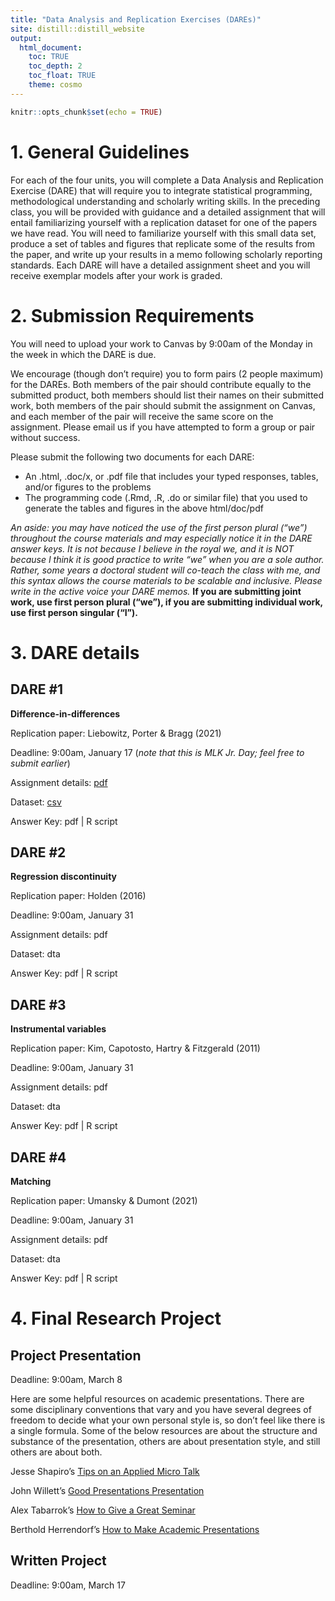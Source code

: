 ```yaml
---
title: "Data Analysis and Replication Exercises (DAREs)"
site: distill::distill_website
output:
  html_document:
    toc: TRUE
    toc_depth: 2
    toc_float: TRUE
    theme: cosmo
---
```


```r
knitr::opts_chunk$set(echo = TRUE)
```

# 1. General Guidelines

For each of the four units, you will complete a Data Analysis and Replication Exercise (DARE) that will require you to integrate statistical programming, methodological understanding and scholarly writing skills. In the preceding class, you will be provided with guidance and a detailed assignment that will entail familiarizing yourself with a replication dataset for one of the papers we have read. You will need to familiarize yourself with this small data set, produce a set of tables and figures that replicate some of the results from the paper, and write up your results in a memo following scholarly reporting standards. Each DARE will have a detailed assignment sheet and you will receive exemplar models after your work is graded. 

# 2. Submission Requirements

You will need to upload your work to Canvas by 9:00am of the Monday in the week in which the DARE is due.  

We encourage (though don't require) you to form pairs (2 people maximum) for the DAREs. Both members of the pair should contribute equally to the submitted product, both members should list their names on their submitted work, both members of the pair should submit the assignment on Canvas, and each member of the pair will receive the same score on the assignment. Please email us if you have attempted to form a group or pair without success.

Please submit the following two documents for each DARE:

 * An .html, .doc/x, or .pdf file that includes your typed responses, tables, and/or figures to the problems  
 * The programming code (.Rmd, .R, .do or similar file) that you used to generate the tables and figures in the above html/doc/pdf

*An aside: you may have noticed the use of the first person plural ("we") throughout the course materials and may especially notice it in the DARE answer keys. It is not because I believe in the royal we, and it is NOT because I think it is good practice to write "we" when you are a sole author. Rather, some years a doctoral student will co-teach the class with me, and this syntax allows the course materials to be scalable and inclusive. Please write in the active voice your DARE memos.* **If you are submitting joint work, use first person plural ("we"), if you are submitting individual work, use first person singular ("I").**

# 3. DARE details

## DARE #1

**Difference-in-differences**

Replication paper: Liebowitz, Porter & Bragg (2021)

Deadline: 9:00am, January 17 (*note that this is MLK Jr. Day; feel free to submit earlier*)

Assignment details: [pdf](./assignments/DARE_1/DARE_1.pdf)

Dataset: [csv](./assignments/DARE_1/data/EDLD_650_DARE_1.csv)

Answer Key: pdf | R script

## DARE #2 

**Regression discontinuity**

Replication paper: Holden (2016)

Deadline: 9:00am, January 31

Assignment details: pdf

Dataset: dta

Answer Key: pdf | R script

## DARE #3 

**Instrumental variables**

Replication paper: Kim, Capotosto, Hartry & Fitzgerald (2011)

Deadline: 9:00am, January 31

Assignment details: pdf

Dataset: dta

Answer Key: pdf | R script

## DARE #4 

**Matching**

Replication paper: Umansky & Dumont (2021)

Deadline: 9:00am, January 31

Assignment details: pdf

Dataset: dta

Answer Key: pdf | R script


# 4. Final Research Project 

## Project Presentation

Deadline: 9:00am, March 8

Here are some helpful resources on academic presentations. There are some disciplinary conventions that vary and you have several degrees of freedom to decide what your own personal style is, so don't feel like there is a single formula. Some of the below resources are about the structure and substance of the presentation, others are about presentation style, and still others are about both.


Jesse Shapiro's [Tips on an Applied Micro Talk](https://www.brown.edu/Research/Shapiro/pdfs/applied_micro_slides.pdf)

John Willett's [Good Presentations Presentation](./assignments/Good Presentations.pptx)

Alex Tabarrok's [How to Give a Great Seminar](./assignments/HowToGiveAGreatSeminar.pptx)

Berthold Herrendorf's [How to Make Academic Presentations](http://www.public.asu.edu/~bherrend/Various/PresentationTips.pdf)


## Written Project

Deadline: 9:00am, March 17



